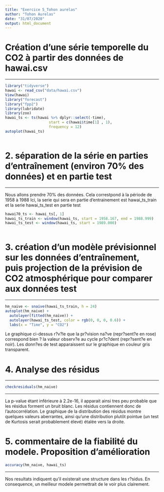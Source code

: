 ---
title: "Exercice 5_Tohon aurelas"
author: "Tohon Aurelas"
date: "31/07/2020"
output: html_document
---

# Création d'une série temporelle du CO2 à partir des données de hawai.csv
***

```{r, ts-load-data}
library("tidyverse")
hawai <- read_csv("data/hawai.csv")
View(hawai)
library("forecast")
library("fpp2")
library(lubridate)
library(zoo)
hawai_ts <- ts(hawai %>% dplyr::select(-time),
                    start = c(hawai$time[1] , 1),
                    frequency = 12)
autoplot(hawai_ts)
                
```

# 2. séparation de la série en parties d'entraînement (environ 70% des données) et en partie test
***

Nous allons prendre 70% des données. Cela correstpond à la période de 1958 à 1988
Ici, la serie qui sera en partie d'entrainement est hawai_ts_train et la serie hawai_ts_test en partie test 
                
```{r}
hawai70_ts <- hawai_ts[, 1]
hawai_ts_train <- window(hawai_ts, start = 1958.167, end = 1988.999)
hawai_ts_test <- window(hawai_ts, start = 1989.000)
                
```


# 3. création d'un modèle prévisionnel sur les données d'entraînement, puis projection de la prévision de CO2 atmosphérique pour comparer aux données test
***

```{r}
hm_naive <- snaive(hawai_ts_train, h = 24)
autoplot(hm_naive) +
  autolayer(fitted(hm_naive)) +
  autolayer(hawai_ts_test, color = rgb(0, 0, 0, 0.6)) +
  labs(x = "Time", y = "CO2")
```
Le graphique ci-dessus r?v?le que la pr?vision na?ve (repr?sent?e en rose) correspond bien ? la valeur observ?e au cycle pr?c?dent (repr?sent?e en noir). Les donn?es de test apparaissent sur le graphique en couleur gris transparent.
 
# 4. Analyse des résidus 
***

```{r}
checkresiduals(hm_naive)
```
***

La p-value étant inférieure à 2.2e-16, il apparait ainsi tres peu probable que les résidus forment un bruit blanc. Les résidus contiennent donc de l'autocorrélation. Le graphique de la distribution des résidus montre quelques valeurs aberrantes, ainsi qu'une distribution plutôt pointue (un test de Kurtosis serait probablement élevé) étalée vers la droite.

# 5. commentaire de la fiabilité du modele. Proposition d'amélioration

```{r}
accuracy(hm_naive, hawai_ts)
```
***
Nos resultats indiquent qu'il existerait une structure dans les r?sidus. En consequence, un meilleur modele permettrait de le voir plus clairement.